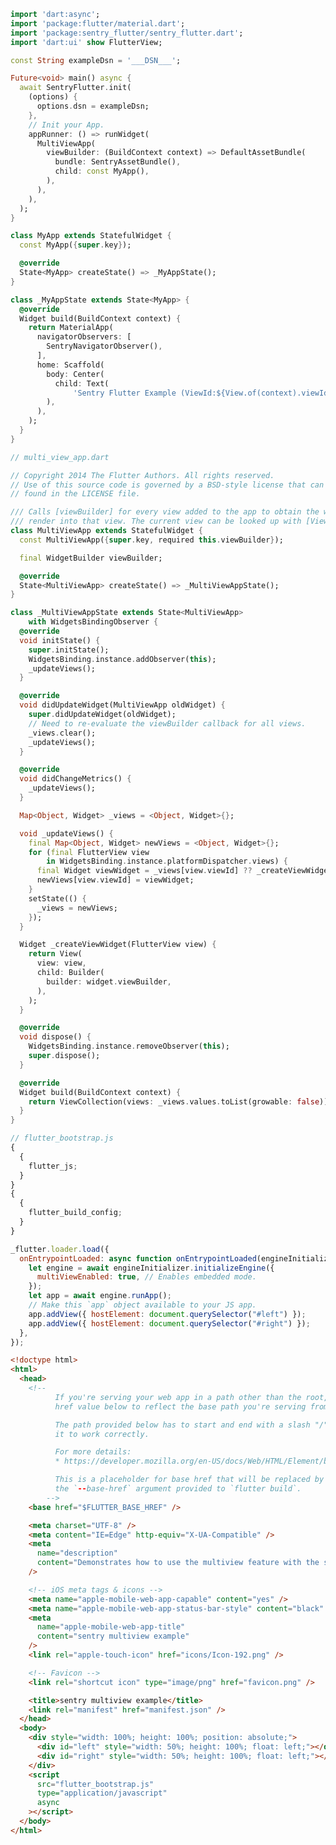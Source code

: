 ```dart {filename:main.dart}{tabTitle: lib/main.dart}
import 'dart:async';
import 'package:flutter/material.dart';
import 'package:sentry_flutter/sentry_flutter.dart';
import 'dart:ui' show FlutterView;

const String exampleDsn = '___DSN___';

Future<void> main() async {
  await SentryFlutter.init(
    (options) {
      options.dsn = exampleDsn;
    },
    // Init your App.
    appRunner: () => runWidget(
      MultiViewApp(
        viewBuilder: (BuildContext context) => DefaultAssetBundle(
          bundle: SentryAssetBundle(),
          child: const MyApp(),
        ),
      ),
    ),
  );
}

class MyApp extends StatefulWidget {
  const MyApp({super.key});

  @override
  State<MyApp> createState() => _MyAppState();
}

class _MyAppState extends State<MyApp> {
  @override
  Widget build(BuildContext context) {
    return MaterialApp(
      navigatorObservers: [
        SentryNavigatorObserver(),
      ],
      home: Scaffold(
        body: Center(
          child: Text(
              'Sentry Flutter Example (ViewId:${View.of(context).viewId})'),
        ),
      ),
    );
  }
}

// multi_view_app.dart

// Copyright 2014 The Flutter Authors. All rights reserved.
// Use of this source code is governed by a BSD-style license that can be
// found in the LICENSE file.

/// Calls [viewBuilder] for every view added to the app to obtain the widget to
/// render into that view. The current view can be looked up with [View.of].
class MultiViewApp extends StatefulWidget {
  const MultiViewApp({super.key, required this.viewBuilder});

  final WidgetBuilder viewBuilder;

  @override
  State<MultiViewApp> createState() => _MultiViewAppState();
}

class _MultiViewAppState extends State<MultiViewApp>
    with WidgetsBindingObserver {
  @override
  void initState() {
    super.initState();
    WidgetsBinding.instance.addObserver(this);
    _updateViews();
  }

  @override
  void didUpdateWidget(MultiViewApp oldWidget) {
    super.didUpdateWidget(oldWidget);
    // Need to re-evaluate the viewBuilder callback for all views.
    _views.clear();
    _updateViews();
  }

  @override
  void didChangeMetrics() {
    _updateViews();
  }

  Map<Object, Widget> _views = <Object, Widget>{};

  void _updateViews() {
    final Map<Object, Widget> newViews = <Object, Widget>{};
    for (final FlutterView view
        in WidgetsBinding.instance.platformDispatcher.views) {
      final Widget viewWidget = _views[view.viewId] ?? _createViewWidget(view);
      newViews[view.viewId] = viewWidget;
    }
    setState(() {
      _views = newViews;
    });
  }

  Widget _createViewWidget(FlutterView view) {
    return View(
      view: view,
      child: Builder(
        builder: widget.viewBuilder,
      ),
    );
  }

  @override
  void dispose() {
    WidgetsBinding.instance.removeObserver(this);
    super.dispose();
  }

  @override
  Widget build(BuildContext context) {
    return ViewCollection(views: _views.values.toList(growable: false));
  }
}
```

```js {filename:flutter_bootstrap.js}{tabTitle: web/flutter_bootstrap.js}
// flutter_bootstrap.js
{
  {
    flutter_js;
  }
}
{
  {
    flutter_build_config;
  }
}

_flutter.loader.load({
  onEntrypointLoaded: async function onEntrypointLoaded(engineInitializer) {
    let engine = await engineInitializer.initializeEngine({
      multiViewEnabled: true, // Enables embedded mode.
    });
    let app = await engine.runApp();
    // Make this `app` object available to your JS app.
    app.addView({ hostElement: document.querySelector("#left") });
    app.addView({ hostElement: document.querySelector("#right") });
  },
});
```

```html {filename:index.html}{tabTitle: web/index.html}
<!doctype html>
<html>
  <head>
    <!--
          If you're serving your web app in a path other than the root, change the
          href value below to reflect the base path you're serving from.

          The path provided below has to start and end with a slash "/" in order for
          it to work correctly.

          For more details:
          * https://developer.mozilla.org/en-US/docs/Web/HTML/Element/base

          This is a placeholder for base href that will be replaced by the value of
          the `--base-href` argument provided to `flutter build`.
        -->
    <base href="$FLUTTER_BASE_HREF" />

    <meta charset="UTF-8" />
    <meta content="IE=Edge" http-equiv="X-UA-Compatible" />
    <meta
      name="description"
      content="Demonstrates how to use the multiview feature with the sentry plugin."
    />

    <!-- iOS meta tags & icons -->
    <meta name="apple-mobile-web-app-capable" content="yes" />
    <meta name="apple-mobile-web-app-status-bar-style" content="black" />
    <meta
      name="apple-mobile-web-app-title"
      content="sentry multiview example"
    />
    <link rel="apple-touch-icon" href="icons/Icon-192.png" />

    <!-- Favicon -->
    <link rel="shortcut icon" type="image/png" href="favicon.png" />

    <title>sentry multiview example</title>
    <link rel="manifest" href="manifest.json" />
  </head>
  <body>
    <div style="width: 100%; height: 100%; position: absolute;">
      <div id="left" style="width: 50%; height: 100%; float: left;"></div>
      <div id="right" style="width: 50%; height: 100%; float: left;"></div>
    </div>
    <script
      src="flutter_bootstrap.js"
      type="application/javascript"
      async
    ></script>
  </body>
</html>
```
